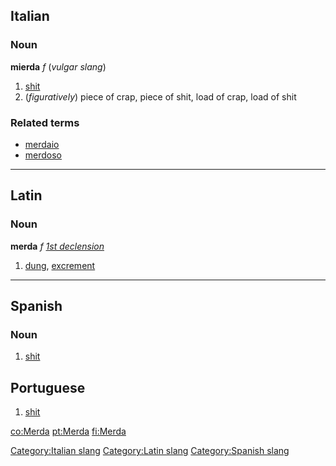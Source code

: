 ==Italian==
===Noun===
'''mierda''' ''f'' (''vulgar slang'')
[[Category:Italian slang]]
# [[shit]]
# (''figuratively'') piece of crap, piece of shit, load of crap, load of shit

===Related terms===
*[[merdaio]]
*[[merdoso]]

----
==Latin==
[[Category:Latin slang]]
===Noun===
'''merda''' ''f'' ''[[Wiktionary Appendix:Latin first declension|1st declension]]''

#[[dung]], [[excrement]]

----
==Spanish==
===Noun===
# [[shit]]

==Portuguese==
# [[shit]]

[[Category:Spanish slang]]

[[co:Merda]]
[[pt:Merda]]
[[fi:Merda]]